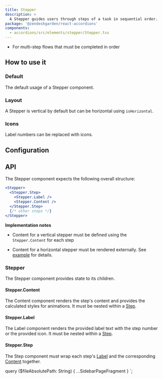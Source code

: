 ```yaml
---
title: Stepper
description: >
  A Stepper guides users through steps of a task in sequential order.
package: '@zendeskgarden/react-accordions'
components:
  - accordions/src/elements/stepper/Stepper.tsx
---
```


<Usage>
  <Use>
    <ul>
      <li>For multi-step flows that must be completed in order</li>
    </ul>
  </Use>
</Usage>

## How to use it

### Default

The default usage of a Stepper component.


<CodeExample code={DefaultCode}>
  <Default />
</CodeExample>

### Layout

A Stepper is vertical by default but can be horizontal using `isHorizontal`.


<CodeExample code={LayoutCode}>
  <Layout />
</CodeExample>

### Icons

Label numbers can be replaced with icons.


<CodeExample code={IconsCode}>
  <Icons />
</CodeExample>

## Configuration

<Configuration reactPackage={props.data.mdx.package} components={props.data.mdx.components} />

## API

The Stepper component expects the following overall structure:

```jsx
<Stepper>
  <Stepper.Step>
    <Stepper.Label />
    <Stepper.Content />
  </Stepper.Step>
  {/* other steps */}
</Stepper>
```

<!-- markdownlint-disable no-emphasis-as-heading -->

**Implementation notes**

<!-- markdownlint-enable no-emphasis-as-heading -->

- Content for a vertical stepper must be defined using the `Stepper.Content` for each step

- Content for a horizontal stepper must be rendered externally. See [example](#layout) for details.


### Stepper

<Component components={props.data.mdx.components} componentName="stepper" />

The Stepper component provides state to its children.

<PropSheet components={props.data.mdx.components} componentName="stepper" />

#### Stepper.Content

<Component components={COMPONENTS} componentName="stepper.content" />

The Content component renders the step's content and provides the calculated styles for animations. It
must be nested within a [Step](#stepperstep).

#### Stepper.Label

<Component components={COMPONENTS} componentName="stepper.label" />

The Label component renders the provided label text with the step number or the provided icon. It must be
nested within a [Step](#stepperstep).

<PropSheet components={COMPONENTS} componentName="stepper.label" />

#### Stepper.Step

<Component components={COMPONENTS} componentName="stepper.step" />

The Step component must wrap each step's [Label](#stepperlabel) and the corresponding
[Content](#steppercontent) together.


  query ($fileAbsolutePath: String) {
    ...SidebarPageFragment
  }
`;
